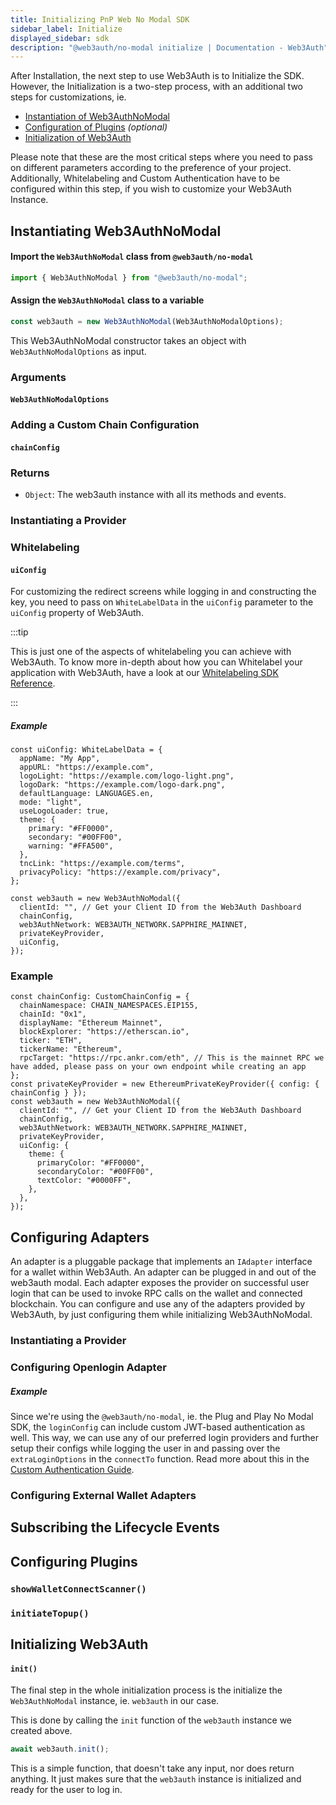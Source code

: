 ```yaml
---
title: Initializing PnP Web No Modal SDK
sidebar_label: Initialize
displayed_sidebar: sdk
description: "@web3auth/no-modal initialize | Documentation - Web3Auth"
---
```



After Installation, the next step to use Web3Auth is to Initialize the SDK. However, the Initialization is a two-step process, with an additional two
steps for customizations, ie.

- [Instantiation of Web3AuthNoModal](#instantiating-web3authnomodal)
- [Configuration of Plugins](#configuring-plugins) _(optional)_
- [Initialization of Web3Auth](#initializing-web3auth)

Please note that these are the most critical steps where you need to pass on different parameters according to the preference of your project.
Additionally, Whitelabeling and Custom Authentication have to be configured within this step, if you wish to customize your Web3Auth Instance.

## Instantiating Web3AuthNoModal

#### Import the `Web3AuthNoModal` class from `@web3auth/no-modal`

```javascript
import { Web3AuthNoModal } from "@web3auth/no-modal";
```

#### Assign the `Web3AuthNoModal` class to a variable

```javascript
const web3auth = new Web3AuthNoModal(Web3AuthNoModalOptions);
```

This Web3AuthNoModal constructor takes an object with `Web3AuthNoModalOptions` as input.

### Arguments

#### `Web3AuthNoModalOptions`

<Web3AuthNoModalOptions />

### Adding a Custom Chain Configuration

#### `chainConfig`

<ChainConfig />

### Returns

- `Object`: The web3auth instance with all its methods and events.

### Instantiating a Provider

<InstantiatingProvider />

### Whitelabeling

#### `uiConfig`

For customizing the redirect screens while logging in and constructing the key, you need to pass on `WhiteLabelData` in the `uiConfig` parameter to
the `uiConfig` property of Web3Auth.

:::tip

This is just one of the aspects of whitelabeling you can achieve with Web3Auth. To know more in-depth about how you can Whitelabel your application
with Web3Auth, have a look at our [Whitelabeling SDK Reference](/pnp/features/whitelabel).

:::

##### Example

```tsx
const uiConfig: WhiteLabelData = {
  appName: "My App",
  appURL: "https://example.com",
  logoLight: "https://example.com/logo-light.png",
  logoDark: "https://example.com/logo-dark.png",
  defaultLanguage: LANGUAGES.en,
  mode: "light",
  useLogoLoader: true,
  theme: {
    primary: "#FF0000",
    secondary: "#00FF00",
    warning: "#FFA500",
  },
  tncLink: "https://example.com/terms",
  privacyPolicy: "https://example.com/privacy",
};

const web3auth = new Web3AuthNoModal({
  clientId: "", // Get your Client ID from the Web3Auth Dashboard
  chainConfig,
  web3AuthNetwork: WEB3AUTH_NETWORK.SAPPHIRE_MAINNET,
  privateKeyProvider,
  uiConfig,
});
```

### Example

```tsx
const chainConfig: CustomChainConfig = {
  chainNamespace: CHAIN_NAMESPACES.EIP155,
  chainId: "0x1",
  displayName: "Ethereum Mainnet",
  blockExplorer: "https://etherscan.io",
  ticker: "ETH",
  tickerName: "Ethereum",
  rpcTarget: "https://rpc.ankr.com/eth", // This is the mainnet RPC we have added, please pass on your own endpoint while creating an app
};
const privateKeyProvider = new EthereumPrivateKeyProvider({ config: { chainConfig } });
const web3auth = new Web3AuthNoModal({
  clientId: "", // Get your Client ID from the Web3Auth Dashboard
  chainConfig,
  web3AuthNetwork: WEB3AUTH_NETWORK.SAPPHIRE_MAINNET,
  privateKeyProvider,
  uiConfig: {
    theme: {
      primaryColor: "#FF0000",
      secondaryColor: "#00FF00",
      textColor: "#0000FF",
    },
  },
});
```

## Configuring Adapters

An adapter is a pluggable package that implements an `IAdapter` interface for a wallet within Web3Auth. An adapter can be plugged in and out of the
web3auth modal. Each adapter exposes the provider on successful user login that can be used to invoke RPC calls on the wallet and connected
blockchain. You can configure and use any of the adapters provided by Web3Auth, by just configuring them while initializing Web3AuthNoModal.

### Instantiating a Provider

<InstantiatingProvider />

### Configuring Openlogin Adapter

<OpenloginAdapterIntro />

##### Example

Since we're using the `@web3auth/no-modal`, ie. the Plug and Play No Modal SDK, the `loginConfig` can include custom JWT-based authentication as well.
This way, we can use any of our preferred login providers and further setup their configs while logging the user in and passing over the
`extraLoginOptions` in the `connectTo` function. Read more about this in the
[Custom Authentication Guide](/sdk/pnp/web/no-modal/custom-authentication).

<CustomAuthenticationCoreExample />

### Configuring External Wallet Adapters

<ExternalWalletAdapters />

## Subscribing the Lifecycle Events

<SubscribeEvents />

## Configuring Plugins

<PluginsIntro />

### `showWalletConnectScanner()`

<ShowWCScanner />

### `initiateTopup()`

<InitiateTopUp />

## Initializing Web3Auth

#### `init()`

The final step in the whole initialization process is the initialize the `Web3AuthNoModal` instance, ie. `web3auth` in our case.

This is done by calling the `init` function of the `web3auth` instance we created above.

```javascript
await web3auth.init();
```

This is a simple function, that doesn't take any input, nor does return anything. It just makes sure that the `web3auth` instance is initialized and
ready for the user to log in.
